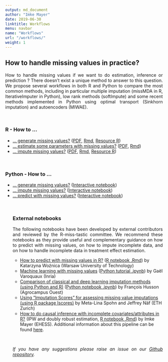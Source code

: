 ```yaml
---
output: md_document
author: "Imke Mayer"
date: 2019-06-30
linktitle: Workflows
menu: navbar
name: "Workflows"
url: "/workflows/"
weight: 1
---
```


<h2>How to handle missing values in practice? </h2>

<p align="justify">How to handle missing values if we want to do estimation, inference or prediction ?</i> There doesn't exist a unique method to answer to this question. We propose several workflows in both R and Python to compare the most common methods, including in particular multiple imputation (missMDA in R, IterativeImputer in Python), low rank methods (softImpute) and some recent methods implemented in Python using optimal transport (Sinkhorn imputation) and autoencoders (MIWAE). </p>



<br>
<h3>R - How to ...</h3>
<ul class="list-group" id="workflows-list">
<li class="list-group-item"> <a href="/how-to/generate/missSimul.html" target="_blank">... generate missing values?</a> (<a href="/how-to/generate/missSimul.pdf" target="_blank">PDF</a>, <a href="/how-to/generate/missSimul.Rmd" target="_blank">Rmd</a>, <a href="/how-to/generate/amputation.R" target="_blank">Resource R</a>)</li>
<li class="list-group-item"> <a href="/how-to/estimate/missEstim.html" target="_blank">... estimate some parameters with missing values?</a> (<a href="/how-to/estimate/missEstim.pdf" target="_blank">PDF</a>, <a href="/how-to/estimate/missEstim.Rmd" target="_blank">Rmd</a>)</li>
<li class="list-group-item"> <a href="/how-to/impute/missImp.html" target="_blank">... impute missing values?</a> (<a href="/how-to/impute/missImp.pdf" target="_blank">PDF</a>, <a href="/how-to/impute/missImp.Rmd" target="_blank">Rmd</a>, <a href="/how-to/impute/CrossValidation_softImpute.R" target="_blank">Resource R</a>)</li>
</ul>

<br>

<h3>Python - How to ...  </h3>
<ul class="list-group" id="workflows-list_py">
<li class="list-group-item"> <a href="/how-to/python/generate_html/How%20to%20generate%20missing%20values.html" target="_blank">... generate missing values?</a> (<a href="https://mybinder.org/v2/gh/R-miss-tastic/website/807208effeaa1f713b444d4bef62ccd2bd1ab8d6?filepath=static%2Fhow-to%2Fpython%2FHow%20to%20generate%20missing%20values.ipynb" target="_blank">Interactive notebook</a>)</li>
<li class="list-group-item"> <a href="/how-to/python/Howtoimpute.html" target="_blank">... impute missing values?</a> (<a href="https://mybinder.org/v2/gh/R-miss-tastic/website/62e85606538ce6e7abe7b2ee2d4fe31bf59fcd4b?filepath=static%2Fhow-to%2Fpython%2FHowtoimpute.ipynb" target="_blank">Interactive notebook</a>)</li>
<li class="list-group-item"> <a href="/how-to/python/predict_html/How%20to%20predict.html" target="_blank">... predict with missing values?</a> (<a href="https://notebooks.gesis.org/binder/v2/gh/R-miss-tastic/website/68603d054e4f5d316aefdcfc9165f524e07cf46f?filepath=static%2Fhow-to%2Fpython%2FHow%20to%20predict.ipynb" target="_blank">Interactive notebook</a>)</li>


</br>

<h3>External notebooks</h3>

<p align="justify">The following notebooks have been developed by external contributors and reviewed by the R-miss-tastic committee. We recommend these notebooks as they provide useful and complementary guidance on how to predict with missing values, on how to impute incomplete data, and on how to handle incomplete data in treatment effect estimation.
</p>

<ul class="list-group" id="external-workflows-list">
<li class="list-group-item"> <a href="/how-to/external/How_to_predict_in_R.html" target="_blank">How to predict with missing values in R?</a> (<a href="/how-to/external/How_to_predict_in_R.Rmd" target="_blank">R notebook .Rmd</a>) by Katarzyna Woźnica (Warsaw University of Technology)</li>
<li class="list-group-item"> <a href="http://dirtydata.science/python/gen_notes/01_missing_values.html#sphx-glr-gen-notes-01-missing-values-py" target="_blank">Machine learning with missing values</a> (<a href="http://dirtydata.science/python/_downloads/0d97fc1b1a0b526237202e770844f21d/01_missing_values.ipynb">Python tutorial .ipynb</a>) by Gaël Varoquaux (Inria)</li>
<li class="list-group-item"> <a href="/how-to/external/Comparison_imputation_deep_classical.html" target="_blank">Comparison of classical and deep learning imputation methods (using Python and R)</a> (<a href="/how-to/external/Comparison_imputation_deep_classical.ipynb" target="_blank">Python notebook .ipynb</a>) by François Husson (Agrocampus Ouest)</li>
<li class="list-group-item"> <a href="/how-to/external/Notebook_Package_Iscores.html" target="_blank">Using "Imputation Scores" for assessing missing value imputations (using R package Iscores)</a> by Meta-Lina Spohn and Jeffrey Näf (ETH Zurich)</li>
<li class="list-group-item"> <a href="/how-to/external/pipeline_causal_inference_with_missing_attributes.html" target="_blank">How to do causal inference with incomplete covariates/attributes in R?</a> (IPW and doubly robust estimation, <a href="https://github.com/imkemayer/causal-inference-missing/blob/master/pipeline_causal_inference_with_missing_attributes.Rmd" target="_blank">R notebook .Rmd</a>) by Imke Mayer (EHESS). Additional information about this pipeline can be found <a href="https://github.com/imkemayer/causal-inference-missing" target="_blank">here</a>.</li>
</ul>


<br>

<p align="justify"><i>If you have any suggestions please raise an issue on our <a href="https://github.com/R-miss-tastic/website" target="_blank">Github repository</a>.</i></p>



<style type="text/css">
.collapse-row.collapsed + tr {
     display: none;
}


tr.border_bottom {
  border-bottom:2pt solid black;
}


table {
  font-size: small;
}
</style>
